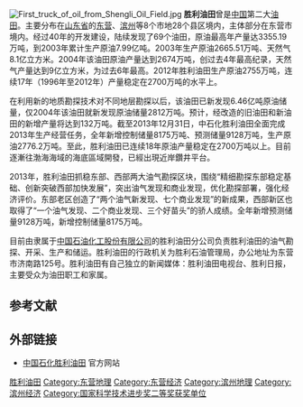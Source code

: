 {{Unreferenced|time=2017-12-14T10:09:56+00:00}}
{{Infobox oil field
| name        =  胜利油田
| image       = 
| caption     = 
| location_map       = China
| location_map_width = 
| location_map_text  = 
| lat_d     = 
| lat_m     = 
| lat_s     = 
| lat_NS    = 
| long_d    = 
| long_m    = 
| long_s    = 
| long_EW   = 
| coordinates_type   = type:landmark
| coordinates_display= inline,title
| coordinates_ref    = 
| country     = {{PRC}}
| region      = [[山东省|山东省]]东营
| location    = 
| block       = 
| offonshore  = 陸地/海岸
| operator    = 中国石油化工<br>胜利油田分公司
| partners    = 
| contractors = 
| discovery         = 1961
| start_development = 
| start_production  = 1964
| peak_year         =
| abandonment       =
| peak_of_production_oil_bbl/d    =
| peak_of_production_oil_tpy      =
| peak_of_production_gas_mmcuft/d =
| peak_of_production_gas_mmscm/d  =
| peak_of_production_gas_bcm/y    =
| oil_production_bbl/d =
| oil_production_tpy =
| production_year_oil = 
| production_gas_mmcuft/d =
| production_gas_mmscm/d =
| production_gas_bcm/y =
| production_year_gas =
| est_oil_bbl     = 12000
| est_oil_t       =
| recover_oil_bbl = 2800
| recover_oil_t   =
| est_gas_bft     =
| est_gas_bcm     = 
| recover_gas_bft =
| recover_gas_bcm =
| formations      =
}}[[File:First_truck_of_oil_from_Shengli_Oil_Field.jpg|thumb]]
'''胜利油田'''曾是[[中国|中国]]第二大[[油田|油田]]。主要分布在[[山东省|山东省]]的[[东营市|东营]]、[[滨州|滨州]]等8个市地28个县区境内，主体部分在东营市境内。经过40年的开发建设，陆续发现了69个油田，原油最高年产量达3355.19万吨，到2003年累计生产原油7.99亿吨。2003年生产原油2665.51万吨、天然气8.1亿立方米。2004年该油田原油产量达到2674万吨，创过去4年最高纪录，天然气产量达到9亿立方米，为过去6年最高。2012年胜利油田生产原油2755万吨，连续17年（1996年至2012年）产量稳定在2700万吨的水平上。

在利用新的地质勘探技术对不同地层勘探以后，该油田已新发现6.46亿吨原油储量，仅2004年该油田就新发现原油储量2812万吨。预计，经改造的旧油田和新油田的新增产量将达到132万吨。截至2013年12月31日，中石化胜利油田全面完成2013年生产经营任务，全年新增控制储量8175万吨、预测储量9128万吨，生产原油2776.2万吨。至此，胜利油田已连续18年原油产量稳定在2700万吨以上。目前逐漸往渤海海域的海底區域開發，已經出現近岸鑽井平台。

2013年，胜利油田抓稳东部、西部两大油气勘探区块，围绕“精细勘探东部稳定基础、创新突破西部加快发展”，突出油气发现和商业发现，优化勘探部署，强化经济评价。东部老区创造了“两个油气新发现、七个商业发现”的新成果，西部新区也取得了“一个油气发现、二个商业发现、三个好苗头”的骄人成绩。全年新增预测储量9128万吨，新增控制储量8175万吨。

目前由隶属于[[中国石油化工股份有限公司|中国石油化工股份有限公司]]的胜利油田分公司负责胜利油田的油气勘探、开采、生产和储运。胜利油田的行政机关为胜利石油管理局，办公地址为东营市济南路125号。胜利油田有自己独立的新闻媒体：胜利油田电视台、胜利日报，主要受众为油田职工和家属。

== 参考文献 ==
{{Reflist}}

== 外部链接 ==
* [http://slof.sinopec.com/slof/ 中国石化胜利油田] 官方网站

[[Category:胜利油田|]]
[[Category:东营地理|Category:东营地理]]
[[Category:东营经济|Category:东营经济]]
[[Category:滨州地理|Category:滨州地理]]
[[Category:滨州经济|Category:滨州经济]]
[[Category:国家科学技术进步奖二等奖获奖单位|Category:国家科学技术进步奖二等奖获奖单位]]